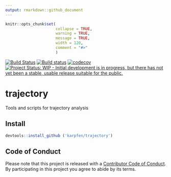 ```yaml
---
output: rmarkdown::github_document
---
```


<!-- README.md is generated from README.Rmd. Please edit that file -->

```r
knitr::opts_chunk$set(
                      collapse = TRUE,
                      warning = TRUE,
                      message = TRUE,
                      width = 120,
                      comment = "#>"
                      )
```
[![Build Status](https://travis-ci.org/karpfen/trajectory.svg?branch=master)](https://travis-ci.org/karpfen/trajectory)
[![Build status](https://ci.appveyor.com/api/projects/status/qg1crx6lgsva4j9w?svg=true)](https://ci.appveyor.com/project/karpfen/trajectory)
[![codecov](https://codecov.io/gh/karpfen/trajectory/branch/master/graph/badge.svg)](https://codecov.io/gh/karpfen/trajectory)
[![Project Status: WIP - Initial development is in progress, but there has not yet been a stable, usable release suitable for the
public.](http://www.repostatus.org/badges/latest/wip.svg)](http://www.repostatus.org/#wip)

# trajectory
Tools and scripts for trajectory analysis

## Install

``` r
devtools::install_github ('karpfen/trajectory')
```

## Code of Conduct

Please note that this project is released with a [Contributor Code of Conduct](https://github.com/karpfen/trajectory/blob/master/CONDUCT.md). By participating in this project you agree to abide by its terms.
